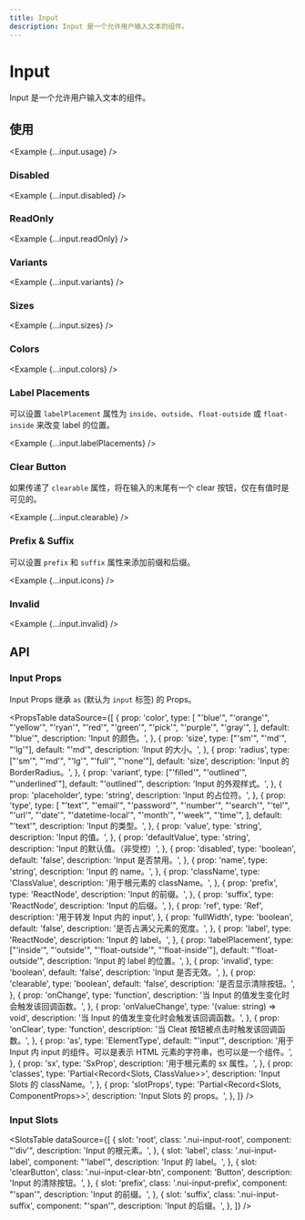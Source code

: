 ```yaml
---
title: Input
description: Input 是一个允许用户输入文本的组件。
---
```



# Input

Input 是一个允许用户输入文本的组件。

<ComponentLinks component='input' />

## 使用

<Example {...input.usage} />

### Disabled

<Example {...input.disabled} />

### ReadOnly

<Example {...input.readOnly} />

### Variants

<Example {...input.variants} />

### Sizes

<Example {...input.sizes} />

### Colors

<Example {...input.colors} />

### Label Placements

可以设置 `labelPlacement` 属性为 `inside`、`outside`、`float-outside` 或 `float-inside` 来改变 label 的位置。

<Example {...input.labelPlacements} />

### Clear Button

如果传递了 `clearable` 属性，将在输入的末尾有一个 clear 按钮，仅在有值时是可见的。

<Example {...input.clearable} />

### Prefix & Suffix

可以设置 `prefix` 和 `suffix` 属性来添加前缀和后缀。

<Example {...input.icons} />

### Invalid

<Example {...input.invalid} />

## API

### Input Props

Input Props 继承 `as` (默认为 `input` 标签) 的 Props。

<PropsTable
  dataSource={[
    {
      prop: 'color',
      type: [
        "'blue'",
        "'orange'",
        "'yellow'",
        "'ryan'",
        "'red'",
        "'green'",
        "'pick'",
        "'purple'",
        "'gray'",
      ],
      default: "'blue'",
      description: 'Input 的颜色。',
    },
    {
      prop: 'size',
      type: ["'sm'", "'md'", "'lg'"],
      default: "'md'",
      description: 'Input 的大小。',
    },
    {
      prop: 'radius',
      type: ["'sm'", "'md'", "'lg'", "'full'", "'none'"],
      default: 'size',
      description: 'Input 的 BorderRadius。',
    },
    {
      prop: 'variant',
      type: ["'filled'", "'outlined'", "'underlined'"],
      default: "'outlined'",
      description: 'Input 的外观样式。',
    },
    {
      prop: 'placeholder',
      type: 'string',
      description: 'Input 的占位符。',
    },
    {
      prop: 'type',
      type: [
        "'text'",
        "'email'",
        "'password'",
        "'number'",
        "'search'",
        "'tel'",
        "'url'",
        "'date'",
        "'datetime-local'",
        "'month'",
        "'week'",
        "'time'",
      ],
      default: "'text'",
      description: 'Input 的类型。',
    },
    {
      prop: 'value',
      type: 'string',
      description: 'Input 的值。',
    },
    {
      prop: 'defaultValue',
      type: 'string',
      description: 'Input 的默认值。（非受控）',
    },
    {
      prop: 'disabled',
      type: 'boolean',
      default: 'false',
      description: 'Input 是否禁用。',
    },
    {
      prop: 'name',
      type: 'string',
      description: 'Input 的 name。',
    },
    {
      prop: 'className',
      type: 'ClassValue',
      description: '用于根元素的 className。',
    },
    {
      prop: 'prefix',
      type: 'ReactNode',
      description: 'Input 的前缀。',
    },
    {
      prop: 'suffix',
      type: 'ReactNode',
      description: 'Input 的后缀。',
    },
    {
      prop: 'ref',
      type: 'Ref',
      description: '用于转发 Input 内的 input',
    },
    {
      prop: 'fullWidth',
      type: 'boolean',
      default: 'false',
      description: '是否占满父元素的宽度。',
    },
    {
      prop: 'label',
      type: 'ReactNode',
      description: 'Input 的 label。',
    },
    {
      prop: 'labelPlacement',
      type: ["'inside'", "'outside'", "'float-outside'", "'float-inside'"],
      default: "'float-outside'",
      description: 'Input 的 label 的位置。',
    },
    {
      prop: 'invalid',
      type: 'boolean',
      default: 'false',
      description: 'Input 是否无效。',
    },
    {
      prop: 'clearable',
      type: 'boolean',
      default: 'false',
      description: '是否显示清除按钮。',
    },
    {
      prop: 'onChange',
      type: 'function',
      description: '当 Input 的值发生变化时会触发该回调函数。',
    },
    {
      prop: 'onValueChange',
      type: '(value: string) => void',
      description: '当 Input 的值发生变化时会触发该回调函数。',
    },
    {
      prop: 'onClear',
      type: 'function',
      description: '当 Cleat 按钮被点击时触发该回调函数。',
    },
    {
      prop: 'as',
      type: 'ElementType',
      default: "'input'",
      description:
        '用于 Input 内 input 的组件。可以是表示 HTML 元素的字符串，也可以是一个组件。',
    },
    {
      prop: 'sx',
      type: 'SxProp<SwitchOwnerState>',
      description: '用于根元素的 sx 属性。',
    },
    {
      prop: 'classes',
      type: 'Partial<Record<Slots, ClassValue>>',
      description: 'Input Slots 的 className。',
    },
    {
      prop: 'slotProps',
      type: 'Partial<Record<Slots, ComponentProps>>',
      description: 'Input Slots 的 props。',
    },
  ]}
/>

### Input Slots

<SlotsTable
  dataSource={[
    {
      slot: 'root',
      class: '.nui-input-root',
      component: "'div'",
      description: 'Input 的根元素。',
    },
    {
      slot: 'label',
      class: '.nui-input-label',
      component: "'label'",
      description: 'Input 的 label。',
    },
    {
      slot: 'clearButton',
      class: '.nui-input-clear-btn',
      component: 'Button',
      description: 'Input 的清除按钮。',
    },
    {
      slot: 'prefix',
      class: '.nui-input-prefix',
      component: "'span'",
      description: 'Input 的前缀。',
    },
    {
      slot: 'suffix',
      class: '.nui-input-suffix',
      component: "'span'",
      description: 'Input 的后缀。',
    },
  ]}
/>
